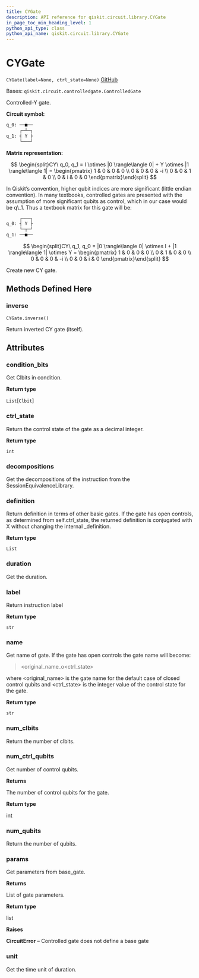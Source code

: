 ```yaml
---
title: CYGate
description: API reference for qiskit.circuit.library.CYGate
in_page_toc_min_heading_level: 1
python_api_type: class
python_api_name: qiskit.circuit.library.CYGate
---
```


# CYGate

<span id="qiskit.circuit.library.CYGate" />

`CYGate(label=None, ctrl_state=None)` [GitHub](https://github.com/qiskit/qiskit/tree/stable/0.20/qiskit/circuit/library/standard_gates/y.py "view source code")

Bases: `qiskit.circuit.controlledgate.ControlledGate`

Controlled-Y gate.

**Circuit symbol:**

```python
q_0: ──■──
     ┌─┴─┐
q_1: ┤ Y ├
     └───┘
```

**Matrix representation:**

$$
\begin{split}CY\ q_0, q_1 =
I \otimes |0 \rangle\langle 0| + Y \otimes |1 \rangle\langle 1|  =
    \begin{pmatrix}
        1 & 0 & 0 & 0 \\
        0 & 0 & 0 & -i \\
        0 & 0 & 1 & 0 \\
        0 & i & 0 & 0
    \end{pmatrix}\end{split}
$$

<Admonition title="Note" type="note">
  In Qiskit’s convention, higher qubit indices are more significant (little endian convention). In many textbooks, controlled gates are presented with the assumption of more significant qubits as control, which in our case would be q\_1. Thus a textbook matrix for this gate will be:

  ```python
       ┌───┐
  q_0: ┤ Y ├
       └─┬─┘
  q_1: ──■──
  ```

  $$
  \begin{split}CY\ q_1, q_0 =
      |0 \rangle\langle 0| \otimes I + |1 \rangle\langle 1| \otimes Y =
      \begin{pmatrix}
          1 & 0 & 0 & 0 \\
          0 & 1 & 0 & 0 \\
          0 & 0 & 0 & -i \\
          0 & 0 & i & 0
      \end{pmatrix}\end{split}
  $$
</Admonition>

Create new CY gate.

## Methods Defined Here

### inverse

<span id="qiskit.circuit.library.CYGate.inverse" />

`CYGate.inverse()`

Return inverted CY gate (itself).

## Attributes

<span id="qiskit.circuit.library.CYGate.condition_bits" />

### condition\_bits

Get Clbits in condition.

**Return type**

`List`\[`Clbit`]

<span id="qiskit.circuit.library.CYGate.ctrl_state" />

### ctrl\_state

Return the control state of the gate as a decimal integer.

**Return type**

`int`

<span id="qiskit.circuit.library.CYGate.decompositions" />

### decompositions

Get the decompositions of the instruction from the SessionEquivalenceLibrary.

<span id="qiskit.circuit.library.CYGate.definition" />

### definition

Return definition in terms of other basic gates. If the gate has open controls, as determined from self.ctrl\_state, the returned definition is conjugated with X without changing the internal \_definition.

**Return type**

`List`

<span id="qiskit.circuit.library.CYGate.duration" />

### duration

Get the duration.

<span id="qiskit.circuit.library.CYGate.label" />

### label

Return instruction label

**Return type**

`str`

<span id="qiskit.circuit.library.CYGate.name" />

### name

Get name of gate. If the gate has open controls the gate name will become:

> \<original\_name\_o\<ctrl\_state>

where \<original\_name> is the gate name for the default case of closed control qubits and \<ctrl\_state> is the integer value of the control state for the gate.

**Return type**

`str`

<span id="qiskit.circuit.library.CYGate.num_clbits" />

### num\_clbits

Return the number of clbits.

<span id="qiskit.circuit.library.CYGate.num_ctrl_qubits" />

### num\_ctrl\_qubits

Get number of control qubits.

**Returns**

The number of control qubits for the gate.

**Return type**

int

<span id="qiskit.circuit.library.CYGate.num_qubits" />

### num\_qubits

Return the number of qubits.

<span id="qiskit.circuit.library.CYGate.params" />

### params

Get parameters from base\_gate.

**Returns**

List of gate parameters.

**Return type**

list

**Raises**

**CircuitError** – Controlled gate does not define a base gate

<span id="qiskit.circuit.library.CYGate.unit" />

### unit

Get the time unit of duration.

